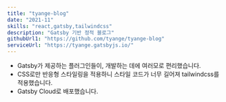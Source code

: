 ```yaml
---
title: "tyange-blog"
date: "2021-11"
skills: "react,gatsby,tailwindcss"
description: "Gatsby 기반 정적 블로그"
githubUrl1: "https://github.com/tyange/tyange-blog"
serviceUrl: "https://tyange.gatsbyjs.io/"
---
```

* Gatsby가 제공하는 플러그인들이, 개발하는 데에 여러모로 편리했습니다.
* CSS로만 반응형 스타일링을 적용하니 스타일 코드가 너무 길어져 tailwindcss를 적용했습니다.
* Gatsby Cloud로 배포했습니다.
